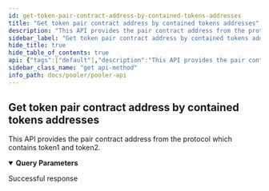 ```yaml
---
id: get-token-pair-contract-address-by-contained-tokens-addresses
title: "Get token pair contract address by contained tokens addresses"
description: "This API provides the pair contract address from the protocol which contains token1 and token2."
sidebar_label: "Get token pair contract address by contained tokens addresses"
hide_title: true
hide_table_of_contents: true
api: {"tags":["default"],"description":"This API provides the pair contract address from the protocol which contains token1 and token2.","parameters":[{"name":"token0","in":"query","schema":{"type":"string"},"description":"address of 1st token contained in the pair contract ","example":"0xc02aaa39b223fe8d0a0e5c4f27ead9083c756cc2"},{"name":"token1","in":"query","schema":{"type":"string"},"description":"address of 2nd token contained in the pair contract","example":"0xa0b86991c6218b36c1d19d4a2e9eb0ce3606eb48"}],"responses":{"200":{"description":"Successful response","content":{"application/json":{}}}},"method":"get","path":"/pair_address","servers":[{"url":"http://{{base_url}}"}],"security":[{"apikeyAuth":[]}],"securitySchemes":{"apikeyAuth":{"type":"http","scheme":"apikey"}},"info":{"title":"Pooler API","version":"1.0.0"},"postman":{"name":"Get token pair contract address by contained tokens addresses","description":{"content":"This API provides the pair contract address from the protocol which contains token1 and token2.","type":"text/plain"},"url":{"path":["pair_address"],"host":["{{baseUrl}}"],"query":[{"disabled":false,"description":{"content":"address of 1st token contained in the pair contract ","type":"text/plain"},"key":"token0","value":""},{"disabled":false,"description":{"content":"address of 2nd token contained in the pair contract","type":"text/plain"},"key":"token1","value":""}],"variable":[]},"header":[{"key":"Accept","value":"application/json"}],"method":"GET"}}
sidebar_class_name: "get api-method"
info_path: docs/pooler/pooler-api
---
```



## Get token pair contract address by contained tokens addresses



This API provides the pair contract address from the protocol which contains token1 and token2.

<details style={{"marginBottom":"1rem"}} data-collapsed={false} open={true}><summary style={{}}><strong>Query Parameters</strong></summary><div><ul><ParamsItem className={"paramsItem"} param={{"name":"token0","in":"query","schema":{"type":"string"},"description":"address of 1st token contained in the pair contract ","example":"0xc02aaa39b223fe8d0a0e5c4f27ead9083c756cc2"}}></ParamsItem><ParamsItem className={"paramsItem"} param={{"name":"token1","in":"query","schema":{"type":"string"},"description":"address of 2nd token contained in the pair contract","example":"0xa0b86991c6218b36c1d19d4a2e9eb0ce3606eb48"}}></ParamsItem></ul></div></details><div><ApiTabs><TabItem label={"200"} value={"200"}><div>

Successful response

</div><div><MimeTabs schemaType={"response"}></MimeTabs></div></TabItem></ApiTabs></div>
      